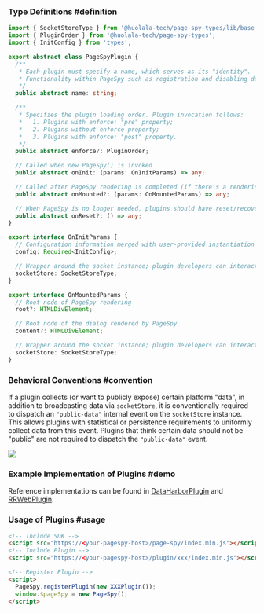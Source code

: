 
### Type Definitions #definition

```ts
import { SocketStoreType } from '@huolala-tech/page-spy-types/lib/base';
import { PluginOrder } from '@huolala-tech/page-spy-types';
import { InitConfig } from 'types';

export abstract class PageSpyPlugin {
  /**
   * Each plugin must specify a name, which serves as its "identity".
   * Functionality within PageSpy such as registration and disabling depends on this name property.
   */
  public abstract name: string;

  /**
   * Specifies the plugin loading order. Plugin invocation follows:
   *   1. Plugins with enforce: "pre" property;
   *   2. Plugins without enforce property;
   *   3. Plugins with enforce: "post" property.
   */
  public abstract enforce?: PluginOrder;

  // Called when new PageSpy() is invoked
  public abstract onInit: (params: OnInitParams) => any;

  // Called after PageSpy rendering is completed (if there's a rendering process)
  public abstract onMounted?: (params: OnMountedParams) => any;

  // When PageSpy is no longer needed, plugins should have reset/recovery functionality
  public abstract onReset?: () => any;
}

export interface OnInitParams {
  // Configuration information merged with user-provided instantiation parameters
  config: Required<InitConfig>;

  // Wrapper around the socket instance; plugin developers can interact with the debug terminal/API through this property
  socketStore: SocketStoreType;
}

export interface OnMountedParams {
  // Root node of PageSpy rendering
  root?: HTMLDivElement;

  // Root node of the dialog rendered by PageSpy
  content?: HTMLDivElement;

  // Wrapper around the socket instance; plugin developers can interact with the debug terminal/API through this property
  socketStore: SocketStoreType;
}
```

### Behavioral Conventions #convention

If a plugin collects (or want to publicly expose) certain platform "data", in addition to broadcasting data via `socketStore`, it is conventionally required to dispatch an `"public-data"` internal event on the `socketStore` instance. This allows plugins with statistical or persistence requirements to uniformly collect data from this event. Plugins that think certain data should not be "public" are not required to dispatch the `"public-data"` event.

<a href={pluginsImg} target="_blank">
  <img src={pluginsImg} />
</a>

### Example Implementation of Plugins #demo

Reference implementations can be found in [DataHarborPlugin]({VITE_PLUGIN_DATA_HARBOR}) and [RRWebPlugin]({VITE_PLUGIN_RRWEB}).

### Usage of Plugins #usage

```html
<!-- Include SDK -->
<script src="https://<your-pagespy-host>/page-spy/index.min.js"></script>
<!-- Include Plugin -->
<script src="https://<your-pagespy-host>/plugin/xxx/index.min.js"></script>

<!-- Register Plugin -->
<script>
  PageSpy.registerPlugin(new XXXPlugin());
  window.$pageSpy = new PageSpy();
</script>
```
